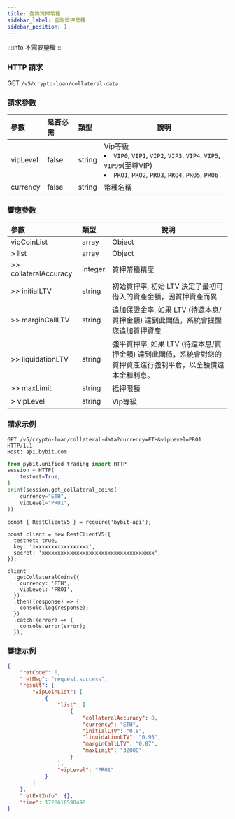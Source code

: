 ```yaml
---
title: 查詢質押幣種
sidebar_label: 查詢質押幣種
sidebar_position: 1
---
```

:::info
不需要鑒權
:::

### HTTP 請求
GET `/v5/crypto-loan/collateral-data`

### 請求參數
| 參數 | 是否必需 | 類型 | 說明|
|:----- |:-------|:-----|------ |
|vipLevel|false|string|Vip等級 <li>`VIP0`, `VIP1`, `VIP2`, `VIP3`, `VIP4`, `VIP5`, `VIP99`(至尊VIP)</li><li>`PRO1`, `PRO2`, `PRO3`, `PRO4`, `PRO5`, `PRO6`</li>|
|currency|false|string|幣種名稱 |

### 響應參數
| 參數 | 類型 | 說明|
|:----- |:-----|----- |
|vipCoinList|array|Object|
|> list|array |Object |
|>> collateralAccuracy|integer |質押幣種精度|
|>> initialLTV|string |初始質押率, 初始 LTV 決定了最初可借入的資產金額，因質押資產而異|
|>> marginCallLTV|string |追加保證金率, 如果 LTV (待還本息/質押金額) 達到此閾值，系統會提醒您追加質押資產|
|>> liquidationLTV|string |強平質押率, 如果 LTV (待還本息/質押金額) 達到此閾值，系統會對您的質押資產進行強制平倉，以全額償還本金和利息。|
|>> maxLimit|string |抵押限額|
|> vipLevel|string |Vip等級 |

### 請求示例

<Tabs groupId="programming-languages">
<TabItem value="http" label="HTTP">

```http
GET /v5/crypto-loan/collateral-data?currency=ETH&vipLevel=PRO1 HTTP/1.1
Host: api.bybit.com
```

</TabItem>
<TabItem value="python" label="Python">

```python
from pybit.unified_trading import HTTP
session = HTTP(
    testnet=True,
)
print(session.get_collateral_coins(
    currency="ETH",
    vipLevel="PRO1",
))
```

</TabItem>

<TabItem value="Node" label="Node.js">

```n4js
const { RestClientV5 } = require('bybit-api');

const client = new RestClientV5({
  testnet: true,
  key: 'xxxxxxxxxxxxxxxxxx',
  secret: 'xxxxxxxxxxxxxxxxxxxxxxxxxxxxxxxxxxxx',
});

client
  .getCollateralCoins({
    currency: 'ETH',
    vipLevel: 'PRO1',
  })
  .then((response) => {
    console.log(response);
  })
  .catch((error) => {
    console.error(error);
  });
```

</TabItem>
</Tabs>

### 響應示例

```json
{
    "retCode": 0,
    "retMsg": "request.success",
    "result": {
        "vipCoinList": [
            {
                "list": [
                    {
                        "collateralAccuracy": 8,
                        "currency": "ETH",
                        "initialLTV": "0.8",
                        "liquidationLTV": "0.95",
                        "marginCallLTV": "0.87",
                        "maxLimit": "32000"
                    }
                ],
                "vipLevel": "PRO1"
            }
        ]
    },
    "retExtInfo": {},
    "time": 1728618590498
}
```

